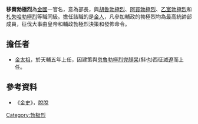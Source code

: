 '''移賚勃極烈'''為[[金國|金國]]一官名，意為部長，與[[胡魯勃極烈|胡魯勃極烈]]、[[阿買勃極烈|阿買勃極烈]]、[[乙室勃極烈|乙室勃極烈]]和[[札失哈勃極烈|札失哈勃極烈]]等職同級。擔任該職的是[[金人|金人]]，凡參加輔政的勃極烈均為最高統帥部成員，征伐大事由皇帝和輔政勃極烈決策和發佈命令。
==擔任者==
*[[金太祖|金太祖]]，於天輔五年上任，因建策與[[忽魯勃極烈|忽魯勃極烈]][[完顏杲|完顏杲]](斜也)西征滅[[遼|遼]]而上任。
==參考資料==
*《[[金史|金史]]》，[[脫脫|脫脫]]
{{金國官職}}
{{China-hist-stub}}
[[Category:勃极烈|Category:勃极烈]]
